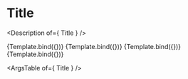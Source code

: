 

<Meta
  title="Components/Title"
/>

# Title

<Description of={ Title } />


<Canvas isColumn>
  <Story name="Navigation Title" args={{
    variant: 'navigation',
    children: 'This is the [navigation] title',
  }}>
    {Template.bind({})}
  </Story>
  <Story name="Success colored Header Title" args={{
    variant: 'header',
    color: 'positive',
    children: 'This is the [header] title',
  }}>
    {Template.bind({})}
  </Story>
  <Story name="Warning colored Section Title" args={{
    variant: 'section',
    color: 'warning',
    children: 'This is the [section] title',
  }}>
    {Template.bind({})}
  </Story>
  <Story name="Negative colored Body Title" args={{
    variant: 'body',
    color: 'negative',
    children: 'This is the [body] title',
  }}>
    {Template.bind({})}
  </Story>
</Canvas>

<ArgsTable of={ Title } />
